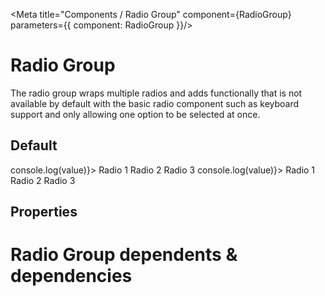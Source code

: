 

<Meta title="Components / Radio Group" component={RadioGroup} parameters={{ component: RadioGroup }}/>

# Radio Group

The radio group wraps multiple radios and adds functionally that is not available by default with the basic radio component such as keyboard support and only allowing one option to be selected at once. 

## Default
<Preview>
    <Story name="Radio Group" parameters={{ decorators: [withKnobs]}}>
        <RadioGroup selectedValue='radio 2' onChange={(value) => console.log(value)}>
            <Radio id="1" value="radio 1">Radio 1</Radio>
            <Radio id="2" value="radio 2">Radio 2</Radio>
            <Radio id="3" value="radio 3">Radio 3</Radio>
        </RadioGroup>
    </Story>
</Preview>

<Preview>
    <Story name="Radio Group Inline" parameters={{ decorators: [withKnobs]}}>
        <RadioGroup inline onChange={(value) => console.log(value)}>
            <Radio id="1" value="radio 1">Radio 1</Radio>
            <Radio id="2" value="radio 2">Radio 2</Radio>
            <Radio id="3" value="radio 3">Radio 3</Radio>
        </RadioGroup>
    </Story>
</Preview>

## Properties

<Props of={RadioGroup} />

# Radio Group dependents & dependencies
<DependenciesTable titleDependencies='Dependencies' titleDependents='Dependents' of={RadioGroup} />
